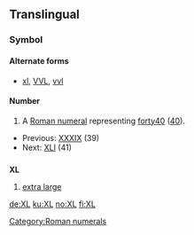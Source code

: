 ==Translingual==

===Symbol===
====Alternate forms====
* [[xl]], [[VVL]], [[vvl]]

====Number====
# A [[Roman numeral]] representing [[forty40]] ([[40]]).
*Previous: [[XXXIX]] (39)
*Next: [[XLI]] (41)

[[Category:Roman numerals]]

==={{abbreviation}}===
'''XL'''

# [[extra large]]

[[de:XL]]
[[ku:XL]]
[[no:XL]]
[[fi:XL]]
